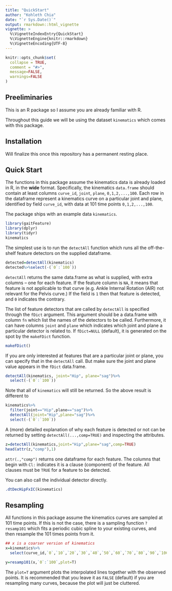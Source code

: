 ```yaml
---
title: "QuickStart"
author: "Kohleth Chia"
date: "`r Sys.Date()`"
output: rmarkdown::html_vignette
vignette: >
  %\VignetteIndexEntry{QuickStart}
  %\VignetteEngine{knitr::rmarkdown}
  %\VignetteEncoding{UTF-8}
---
```


```r
knitr::opts_chunk$set(
  collapse = TRUE,
  comment = "#>",
  message=FALSE,
  warnings=FALSE
)
```

## Preeliminaries
This is an R package so I assume you are already familiar with R.

Throughout this guide we will be using the dataset `kinematics` which comes with this package.

## Installation
Will finalize this once this repository has a permanent resting place.


## Quick Start
The functions in this package assume the kinematics data is already loaded in R, in the **wide** format. Specifically, the kinematics `data.frame` should contain at least columns `curve_id`, `joint`, `plane`, `0,1,2,...,100`. Each row in the dataframe represent a kinematics curve on a particular joint and plane, identified by field `curve_id`, with data at 101 time points `0,1,2,...,100`.

The package ships with an example data `kinematics`.
```r
library(gaitFeature)
library(dplyr) 
library(tidyr)
kinematics
```

The simplest use is to run the `detectAll` function which runs all the off-the-shelf feature detectors on the supplied dataframe.
```r
detected=detectAll(kinematics)
detected%>%select(-(`0`:`100`))
```

`detectAll` returns the same data.frame as what is supplied, with extra columns -- one for each feature. If the feature column is `NA`, it means that feature is not applicable to that curve (e.g. Ankle Internal Rotation (AIR) not relevant for the Pelvis curve.) If the field is `1` then that feature is detected, and `0` indicates the contrary.

The list of feature detectors that are called by `detectAll` is specified through the `fDict` argument. This argument should be a data.frame with column `fn` which list the names of the detectors to be called. Furthermore, it can have columns `joint` and `plane` which indicates which joint and plane a particular detector is related to. If `fDict=NULL` (default), it is generated on the spot by the `makeFDict` function.

```r
makeFDict()
```

If you are only interested at features that are a particular joint or plane, you can specify that in the `detectAll` call. But make sure the joint and plane value appears in the `fDict` data.frame.

```r
detectAll(kinematics, joint="Hip", plane="sag")%>%
  select(-(`0`:`100`))
```
Note that all of `kinematics` will still be returned. So the above result is different to 
```r
kinematics%>%
  filter(joint=="Hip",plane=="sag")%>%
  detectAll(joint="Hip",plane="sag")%>%
  select(-(`0`:`100`))
```

A (more) detailed explanation of why each feature is detected or not can be returned by setting `detectAll(...,comp=TRUE)` and inspecting the attributes.
```r
z=detectAll(kinematics,joint="Hip",plane="sag",comp=TRUE)
head(attr(z,"comp"),1)
```

`attr(.,"comp")` returns one dataframe for each feature. The columns that begin with `Cl:` indicates it is a clause (component) of the feature. All clauses must be `TRUE` for a feature to be detected.

You can also call the individual detector directly.
```r
.dtDecHipFxIC(kinematics)
```


## Resampling
All functions in this package assume the kinematics curves are sampled at 101 time points.
If this is not the case, there is a sampling function `?resamp101` which fits a periodic cubic spline to your existing curves, and then resample the 101 times points from it.

```r
## x is a coarser version of kinematics
x=kinematics%>%
  select(curve_id,`0`,`10`,`20`,`30`,`40`,`50`,`60`,`70`,`80`,`90`,`100`)

y=resamp101(x,`0`:`100`,plot=T)
```

The `plot=T` argument plots the interpolated lines together with the observed points. 
It is recommended that you leave it as `FALSE` (default) if you are resampling many curves, because the plot will just be cluttered.
